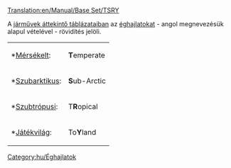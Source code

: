 [[Translation:en/Manual/Base Set/TSRY]]

A [[hu/Manual/Base Set/Járművek összehasonlító listái|járművek áttekintő táblázataiban]] az [[hu/Manual/Éghajlatok|éghajlatokat]] - angol megnevezésük alapul vételével - rövidítés jelöli.
{|  style="width: 20%; height: 100px" align="center"
| *[[hu/Manual/Éghajlatok#Mérsékelt|Mérsékelt]]:
|'''T'''emperate
|- 
| *[[hu/Manual/Éghajlatok#Szubarktikus|Szubarktikus]]:
|'''S'''ub-Arctic
|- 
| *[[hu/Manual/Éghajlatok#Szubtrópusi|Szubtrópusi]]:
|T'''R'''opical
|- 
| *[[hu/Manual/Éghajlatok#Játékvilág|Játékvilág]]:
|To'''Y'''land
|}
[[Category:hu/Éghajlatok]]